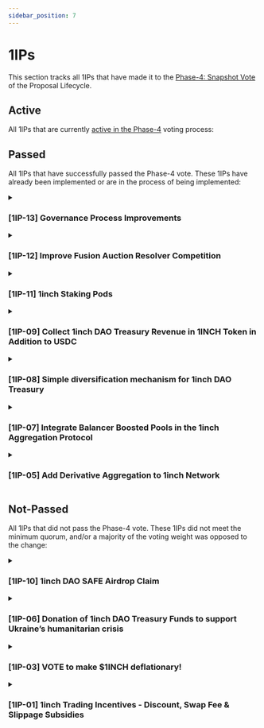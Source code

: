 ```yaml
---
sidebar_position: 7
---
```


# 1IPs

This section tracks all 1IPs that have made it to the [Phase-4: Snapshot Vote](https://docs.1inch.io/docs/governance/proposal-lifecycle#phase-4-snapshot-vote) of the Proposal Lifecycle.

## Active

All 1IPs that are currently [active in the Phase-4](https://snapshot.org/#/1inch.eth) voting process:

## Passed

All 1IPs that have successfully passed the Phase-4 vote. These 1IPs have already been implemented or are in the process of being implemented:

<details>
<summary>

### [1IP-13] Governance Process Improvements

</summary>
<div>

<u>

- **[Phase-3: Temperature Check](https://gov.1inch.io/discussion/9363-1ip13-governance-process-improvements)**

- **[Phase-4: Snapshot Vote](https://snapshot.org/#/1inch.eth/proposal/0x9c7eb76e844af2a4c76a4f73dbddb88a9dd9282064d66d3b3a6b9f9d9fa96c6a)**

</u>

</div>

<details>
<summary>

**Full Proposal Description**

</summary>

<div class="sc-aVUuG fVABEa"><p>Author:&nbsp;Bobbay_StableNode</p>
<p>References</p>
<p><a href="https://gov.1inch.io/t/1inch-dao-governance-process/1973/7" target="_blank">1inch governance process</a></p>
<h2>Simple Summary</h2>
<p>1IP-13 “Governance Process Improvements” introduces changes to the current governance process to create a more agile yet robust process.</p>
<h2>Abstract</h2>
<p>It takes around 12 days to implement a change via governance. This is time-consuming, especially since there is no express pathway to execute proposals in time-sensitive situations.</p>
<p>1IP-13 will reduce the current governance timeline in different ways to ensure that governance changes can be enacted swiftly without compromising security.</p>
<h2>Motivation</h2>
<p>The current 1inch governance framework is far too long, which can hinder the DAOs ability to execute quickly.</p>
<h2>Specification</h2>
<ol>
<li>Current Process</li>
<li>Amendments</li>
<li>New Process</li>
</ol>
<p>Current Process</p>
<p>The current process can be found&nbsp;<a href="https://gov.1inch.io/t/1inch-dao-governance-process/1973" target="_blank">here</a>, but here is a summary.</p>
<p>Phase 1 (Discussion) &amp; Phase 2 (1IP formalization) have an open-ended duration, so they have no specific deadline.</p>
<p>Phase 3 (temperature check) lasts five days. Proposals stay unchanged in this phase.</p>
<p>Phase 4 (Snapshot Vote) lasts seven days.</p>
<p>Phase 5 (Implementation) lasts a minimum of six days - This can be ignored since it does not involve the community.</p>
<p>This means that the current governance process (ignoring phase 5) totals a minimum of 12 days to pass a proposal.</p>
<p>Amendments</p>
<p>We recommend the following amendments:</p>
<ul>
<li>Phase 3 - &nbsp;Reduce from five days to three days.</li>
<li>Phase 4 &nbsp;- Reduce from seven days to five days</li>
</ul>
<p>These changes ensure enough time to cast a forum and snapshot vote without compromising security. Across other DAOs, having a Snapshot vote last around five days is common practice. It provides a grey area between 3 days (too short) and 7 days (too long).</p>
<p>New Process</p>
<ul>
<li>Phase 1 &amp; Phase 2 &nbsp;- Open-ended</li>
<li>Phase 3 - &nbsp;Lasts three days</li>
<li>Phase 4 &nbsp;- Lasts five days</li>
<li>Phase 5 - Lasts seven days</li>
</ul>
<p>This new governance process (ignoring phase 5) totals a minimum of 8 days to pass a proposal instead of the original 12 days.</p>
<h2>Rationale</h2>
<p>The lengthy process has hindered the DAOs’ ability to execute promptly in the past. This reduction will still ensure a suitable amount of time for DAO members to participate in the DAO without sacrificing security.</p>
<p>Considerations</p>
<p>This will make it easier for the DAO to pass proposals that could open a security risk to malicious actors.</p>
<h2>Next Steps</h2>
<ol>
<li>Discuss the Proposal</li>
<li>Forum temperature check</li>
<li>Move it to a vote
<ol>
<li>[Yes]: Implement these governance changes</li>
<li>[No]: Do not implement these governance changes</li>
</ol>
</li>
</ol>
</div>

</details>


</details>

<details>
<summary>

### [1IP-12] Improve Fusion Auction Resolver Competition

</summary>
<div>

<u>

- **[Phase-3: Temperature Check](https://gov.1inch.io/discussion/9394-1ip12-improve-fusion-auction-resolver-competition)**

- **[Phase-4: Snapshot Vote](https://snapshot.org/#/1inch.eth/proposal/0x4cccc905118f77038cafc65ff41d700c7cc696d4644a74a792c67ea590397941)**

</u>

</div>

<details>
<summary>

**Full Proposal Description**

</summary>

<div class="sc-ihYDVE fWyHxM"><div><div class="sc-aVUuG fVABEa"><h2>Simple Summary</h2>
<p>This proposal seeks to modify 1inch Fusion to allow all five of the top resolvers to fill orders during the entire duration of the Dutch Auction.</p>
<h2>Abstract</h2>
<p>If passed, this proposal will change the way that 1inch Fusion orders are filled by allowing all five resolvers to participate in every stage of the Dutch auction. This change will increase competition amongst resolvers and ensure that users are getting the best rates.</p>
<h2>Motivation</h2>
<p>Currently, the top five resolvers are given fill priority according to their Unicorn Power. For the first minute of the Dutch auction, only the resolver with the highest Unicorn Power can fill the order. Then, the resolver with the second most Unicorn Power joins them for the second minute, and so forth… This proposal will foster a more competitive auction by giving all resolvers equal priority.</p>
<p>This proposal aims to increase competition amongst resolvers and thus provide better rates for users when they make swaps via the 1inch Network.</p>
<h2>Specification</h2>
<p>This proposal serves as a signal from the 1inch Network DAO to 1inch Labs. Once passed, the 1inch Network DAO calls for 1inch Labs to modify the Fusion logic to allow all five resolvers to participate in every stage of the Dutch auction.</p>
<p><img src="https://commonwealth-uploads.s3.us-east-2.amazonaws.com/b073b75d-dd10-43b3-a412-0c4cf34291eb.1673961561035" alt=""/></p>
<p>Above is the existing Fusion auction order structure.</p>
<p>Below is the modified Fusion auction order structure that this proposal calls for.</p>
<p><img src="https://commonwealth-uploads.s3.us-east-2.amazonaws.com/2b41ffab-c2e6-4b18-b864-e97d73719f7e.1673961577666" alt=""/></p>
<h2>Rationale</h2>
<p>Allowing for pure competition amongst the five resolvers, rather than giving preferential access based on staking power, will facilitate better swap rates and faster execution times.</p>
<p>This change will also make it more attractive for professional market makers to become resolvers, which may lead to a greater demand for 1INCH token as they accumulate the necessary Unicorn Power.</p>
<h2>Considerations</h2>
<p>1inch Fusion mode has already been audited and deployed. This proposal will have no negative security implications as it will only change the structure of the Dutch auction.</p>
<p>An increase in the number of resolvers participating in the Fusion auctions should reduce the likelihood of resolver collusion.</p>
</div></div></div>

</details>

</details>


<details>
<summary>

### [1IP-11] 1inch Staking Pods

</summary>
<div>

<u>

- **[Phase-3: Temperature Check](https://gov.1inch.io/discussion/9305-1ip11-1inch-staking-pods)**

- **[Phase-4: Snapshot Vote](https://snapshot.org/#/1inch.eth/proposal/0xece08908c3e10e5125557bc52caac70e5cdc862c391bf02f870da9d1bcc40542)**

</u>

</div>

<details>
<summary>

**Full Proposal Description**

</summary>

<div class="sc-aVUuG fVABEa"><p>Author: <a href="https://gov.1inch.io/u/bobbay_stablenode" target="_blank">@Bobbay_stablenode</a></p>
<p>References:</p>
<p><a href="https://github.com/1inch/erc20-pods" target="_blank">GitHub - 1inch/erc20-pods 7</a>,
<a href="https://github.com/1inch/farming" target="_blank">GitHub - 1inch/farming 5</a>,
<a href="https://github.com/1inch/delegating" target="_blank">GitHub - 1inch/delegating 1</a></p>
<h2>Simple Summary</h2>
<p>This proposal seeks to implement a new Staking Pod mechanic for the 1INCH token. This system will consist of:</p>
<ul>
<li>Incentivised time-locked 1INCH staking</li>
<li>Permissionless delegation pods</li>
<li>Reward distribution compatibility</li>
<li>50% of all current, and future, 1inch DAO protocol revenue shall be distributed to stakers</li>
</ul>
<h2>Abstract</h2>
<p>With the Staking Pod system, users lock their 1INCH tokens in a staking contract to get st1INCH tokens — the longer the lock period, the more st1INCH tokens the user gets. st1INCH tokens can be used by stakers for 1inch DAO governance, and the 1inch DAO can choose to use these token balances for reward distribution. The system is modular as anyone can launch a new Modular Delegation Pod and can use the reward functionality to incentivize certain actions and/or assign utility to the 1INCH token. 50% of all current, and future, 1inch DAO revenue shall be distributed to stakers.</p>
<h2>Motivation</h2>
<p>1INCH token is the governance token of the 1inch Network. It provides voting rights within the 1inch DAO’s governance system, and users can stake it to receive a <a href="https://blog.1inch.io/the-extended-gas-refund-program-is-now-available-to-yet-more-users-1d48de21aae3" target="_blank">refund 3</a> on their transaction fees. However, despite these functions, the amount of 1INCH tokens currently being held in <a href="https://etherscan.io/token/0xa0446d8804611944f1b527ecd37d7dcbe442caba" target="_blank">staking contracts is quite low</a> and governance participation is even lower. We believe that this is due to a lack of incentives to participate in governance and a lack of additional utility for staked 1INCH.</p>
<p>By introducing Modular Staking Pods, we hope to give stakers more direct control over how their stake is used to power the 1inch Network. This change will allow them to independently select how their stake governs each of the protocols and will allow for rewards to permissionlessly be distributed based on the actions of the stakers. We envision that this will improve the goverance by aligning incentives between people who want to stake to earn rewards and those who are interested in protocol governance – both players will have direct incentives to participate in the same system.</p>
<p>We believe that this proposal represents a step forward for the 1inch Network and that it will help increase adoption and usage of the network’s future protocols.</p>
<h2>Specification</h2>

<h3>Staking</h3>
<p>Like the existing 1INCH staking contract, users will be able to lock their 1INCH tokens in the staking contract to get st1INCH tokens that can be used for 1inch DAO governance. However, unlike the current system, Modular Staking will require users to lock their 1INCH for a set amount of time.</p>
<h3>Locking</h3>
<p>The minimum and maximum lock periods are chosen by the DAO through — for the purposes of analysis, we’ll use 1 month and 2 years as the minimum and maximum staking periods respectively. st1INCH tokens grant users “voting power” which they can use for various use cases. The longer the locking period the more “voting power” resolver can get. However, the increase in power is not linear.</p>

<p>There will be a minimum locking period of 1 month.</p>
<p>Note that st1INCH voting power will decay over time according to the locking curve. Also note that users can re-lock their stake at any time to refresh their st1INCH balance. Users will be able to withdraw their stake early but will forfeit a portion of their rewards.</p>

<p>Orange is the amount lost when a staker withdraws earlier than they originally committed.</p>
<p>Example:</p>
<ul>
<li>
<p>In 2023, Sally stakes 100 1INCH and selects a 2-year lock period.</p>
</li>
<li>
<p>They receive 100 st1INCH from the staking contract and this balance decays over time.</p>
</li>
<li>
<p>By 2024 Sally’s st1INCH balance has decayed to 22.36</p>
</li>
<li>
<p>Sally then chooses to re-lock her stake for the maximum amount of time, 2-years, and her st1INCH balance is increased to 100.</p>
</li>
<li>
<p>Sally chose not to re-lock, and in 2026, after the lock period, she withdraws her original 100 1INCH.</p>
</li>
</ul>
<h3>Unlocking</h3>
<p>If a st1INCH staker wishes to unlock they will forfeit some of their tokens based on the following equation:</p>
<p>withdrawalAmount = (balance - votingPower) / 0.9</p>
<p>penalty = balance - withdrawalAmount</p>
<p>In this setting, the maximum early withdrawal loss is 90% as the minimum locking period is 1 month</p>
<h3>Admin Control</h3>
<p>The 1inch DAO Treasury Address, <a href="https://gnosis-safe.io/app/eth:0x7951c7ef839e26F63DA87a42C9a87986507f1c07/balances" target="_blank">0x7951c7ef839e26F63DA87a42C9a87986507f1c07</a>, would act as admin of the staking contract with control over the following functions:</p>
<ul>
<li>
<p>setFeeReceiver – this would allow the DAO to change the vault to collect the rewards for later distribution between stakers and the DAO treasury.</p>
</li>
<li>
<p>setDefaultFarm – this would allow the DAO to change the default reward distribution contract for 1INCH staking.</p>
</li>
<li>
<p>setMaxLossRatio – this would allow the DAO to change the earliest point at which people can early withdraw their stake by disallowing withdrawals with larger withdrawal fees.</p>
</li>
<li>
<p>setEmergencyExit – This is basically an abort function and would allow the DAO to end the staking scheme. All stakers can reclaim the entire amount of their original stake regardless of their remaining locking period. This would be used if the DAO wanted to migrate to a new staking contract to change key variables, like the maximum lock period.</p>
</li>
</ul>
<h3>Modular Delegation</h3>
<p>The Modular Delegation system provides users with a set of delegation contracts that are specific to a topic. The set of delegation contracts is permissionless, meaning that anyone can deploy one and allow users to delegate their st1INCH within it.</p>
<p>The 1inch DAO will have the power to endorse a delegation contract and feature it in the 1inch staking UI.</p>
<p>For the start, we propose just two delegation topics:</p>
<p><strong>Snapshot governance delegation</strong></p>
<ul>
<li>This will allow users to delegate their Snapshot voting power to a recognized delegate from the UI, or manually enter an Ethereum/ENS address.</li>
<li>Nested within this is the vanilla<a href="https://docs.snapshot.org/guides/delegation" target="_blank"> Snapshot space-specific delegation contract 1</a>.</li>
</ul>
<p><strong>st1INCH utility delegation</strong></p>
<ul>
<li>As part of this staking upgrade, there will be a new protocol added to 1inch’s suite of DeFi tools that will substantially improve the utility of st1INCH.</li>
<li>Service providers that want to tap into the utility of st1INCH can proposition the community for delegated power.</li>
</ul>
<h3>Rewards</h3>
<p>Modular Staking will have two levels of reward functionality: Generic st1INCH rewards and Modular Delegation rewards.</p>
<h4>Generic st1INCH rewards</h4>
<p>The st1INCH contract will allow anyone to run a farm to distribute rewards to everyone holding st1INCH tokens.</p>
<p>Users also have the ability to to join as many farms as they want as it does not required a user to move their st1inch to a specific farm. Along as a user holds st1inch in their account, they can receive rewards from multiple farms.</p>
<p>This proposal calls for 50% of all current, and future, 1inch DAO revenue to be distributed to stakers in the form of 1INCH.</p>
<h4>Modular Delegation rewards</h4>
<p>Some Modular Delegation contracts have&nbsp; an integrated rewards function that anyone can run a farm atop.</p>
<p>The main advantage to this type of reward is that it is not limited to being proportional to a user’s st1INCH holdings. Any action, onchain or offchain, can be used as the basis of reward distribution. This functionality could be used by the 1inch DAO to incentivize anything from editing 1IPs to using a new 1inch protocol (and everything in between).</p>
<p>Example: The 1inch DAO may use the Snapshot governance delegation contract to incentivize active governance participation by boosting the st1INCH rewards of people who vote on proposals, delegate their st1INCH to active voters, etc…</p>
<h2>Rationale</h2>
<p>The rationale for this proposal is to provide a more flexible staking system that can be used to incentivize various activities within the 1inch Network. The new Modular Delegation contracts will allow for rewards to be distributed based on anything from voting on proposals to using new 1inch protocols. This will provide a greater incentive for users to participate in the network and help drive adoption of new 1inch products and services.</p>
<h2>Considerations</h2>
<p>The security considerations for this proposal are mainly around the potential for abuse of the new staking and delegation contracts. It is important to ensure that there are adequate safeguards in place to prevent users from delegating their voting power to malicious actors.</p>
<p>The governance considerations for this proposal include the impact on revenue streams and changes to the governance processes. This proposal could potentially increase revenue for the 1inch DAO if it is successful in incentivizing more users to participate in the network. It is also worth considering how these changes will impact existing voting processes within the 1inch DAO since the existing staking contract will be deprecated.</p>
</div>

</details>


</details>

<details>
<summary>

### [1IP-09] Collect 1inch DAO Treasury Revenue in 1INCH Token in Addition to USDC

</summary>
<div>

<u>

- **[Phase-3: Temperature Check](https://gov.1inch.io/t/1ip-09-collect-1inch-dao-treasury-revenue-in-1inch-token-in-addition-to-usdc/3292)**

- **[Phase-4: Snapshot Vote](https://snapshot.org/#/1inch.eth/proposal/0xf232c7f50925954d32f2def1d64d31905346dd96a0fc8bcb6f029d29d0e6208e)**

</u>

</div>

<details>
<summary>

**Full Proposal Description**

</summary>

<div><div class="sc-gFCZzz gYcqAq"><h2>Simple Summary</h2>
<p>This proposal seeks to modify the 1inch Network DAO Treasury’s revenue collection strategy by enacting the following changes:</p>
<ul>
<li>Switch from buying USDC with Swap Surplus revenue to buying 1INCH when the price is lower than $1.30.</li>
<li>Switch from buying 1INCH with Swap Surplus revenue to buying USDC the price of 1INCH is greater than or equal to $1.70.</li>
</ul>
<h2>Abstract</h2>
<p>Currently, the Swap Surplus <a href="https://docs.1inch.io/docs/governance/dao-treasury#revenue-stream" target="_blank">revenue stream</a> is collected in varying tokens and swapped to <a href="https://etherscan.io/token/0xa0b86991c6218b36c1d19d4a2e9eb0ce3606eb48" target="_blank">USDC</a> before it is then sent to the 1inch DAO <a href="https://gnosis-safe.io/app/eth:0x7951c7ef839e26F63DA87a42C9a87986507f1c07/transactions/history" target="_blank">Treasury</a>. Once enacted, this proposal will instead swap these tokens to <a href="https://etherscan.io/token/0x111111111117dc0aa78b770fa6a738034120c302" target="_blank">1INCH</a> as long as the market price of 1INCH is below the $1.30 to $1.70 range (see the Specification section for a detailed explanation). All swaps will be done using the <a href="https://docs.1inch.io/docs/aggregation-protocol/introduction" target="_blank">1inch Aggregation Protocol</a> to ensure the best pricing.</p>
<h2>Motivation</h2>
<p>Benefits to the 1inch Network DAO include:</p>
<ul>
<li>Investing the DAO’s revenue stream into the protocol’s governance token while the governance token is lower than it was previously valued.</li>
<li>Potential upward pressure on the 1INCH token as the DAO Treasury will be a net buyer of cheap 1INCH.</li>
<li>When the token is trading at higher valuations, the Treasury will automatically de-risk by collecting revenue in stable coins.</li>
<li>Holding 1INCH within the 1inch DAO Treasury will allow the Treasury to scale its value with the performance of the token.</li>
</ul>
<h2>Specification</h2>
<p>This proposal serves as a signal from the 1inch Network DAO to 1inch Labs. Once passed, the 1inch Network DAO calls for 1inch Labs to modify the fee collection strategy with the following changes:</p>
<ul>
<li>When the price of 1INCH moves is below $1.30, Swap Surplus revenue shall start to be collected in 1INCH.</li>
<li>When the price of 1INCH moves above $1.70, Swap Surplus revenue shall be collected in USDC.</li>
</ul>
<p>Once the modifications have been made and tested, 1inch Labs shall deploy them. All future modifications to these will need to be done by a 1inch DAO Governance vote.</p>
<h2>Rationale</h2>
<p>This proposal aims to purchase 1INCH with treasury revenue when the price is lower than ~$1.50. $0.20 bands are used on either side of this buying point in order to dampen the impact that market volatility could have.</p>
<p>This price point of 1INCH that triggers the switch can be changed in the future via a governance vote.</p>
<h2>Considerations</h2>
<h3>Market Risk</h3>
<p>The USDC stablecoin composition of the 1inch DAO Treasury puts the Treasury in a very good position during any bearish market cycles — the Treasury constantly grows in dollar value while, in contrast, projects that primarily hold their own token, have had the real value of their Treasury shrink in the last 6 months.</p>
<p>Adding 1INCH to the Treasury composition will increase both the potential risk and potential returns. This proposal dampens the volatility by maintaining a mix of risk-on and risk-off assets.</p>
<h3>Added Complexity</h3>
<p>If enacted, this proposal will add complexity to the Treasury Revenue collection strategy.</p>
</div>
</div>

</details>

</details>

<details>
<summary>

### [1IP-08] Simple diversification mechanism for 1inch DAO Treasury

</summary>
<div>

<u>

- **[Phase-3: Temperature Check](https://gov.1inch.io/t/1ip-08-simple-diversification-mechanism-for-1inch-dao-treasury/3289)**

- **[Phase-4: Snapshot Vote](https://snapshot.org/#/1inch.eth/proposal/0xddcbeb800fb1ba01c4a4963ab25dc702245c97e10e5c6f74a36e1f5e18e2f97a)**

</u>

</div>

<details>
<summary>

**Full Proposal Description**

</summary>

<div><div class="sc-gFCZzz gYcqAq"><h2>Simple Summary</h2>
<p>This proposal seeks to diversify the 1inch Network DAO’s Treasury composition be enacting the following strategy:</p>
<ul>
<li>Do not exchange a whitelisted set of tokens for USDC before sending to the 1inch DAO Treasury.</li>
<li>These whitelisted tokens shall be: ETH, WETH, WBTC, DAI, and USDT.</li>
</ul>
<h2>Abstract</h2>
<p>Currently, all of the Swap Surplus revenue stream is collected in varying tokens and swapped to USDC before being sent to the 1inch DAO Treasury. To start the diversification process of the treasury funds, the protocol can keep some incoming Swap Surplus tokens as collected (not swapping them for USDC).</p>
<p>This proposal aims to whitelist the following tokens for this treasury collection strategy:</p>
<ul>
<li>ETH</li>
<li>WETH</li>
<li>WBTC</li>
<li>DAI</li>
<li>USDT</li>
</ul>
<h2>Motivation</h2>
<p>The 1inch DAO Treasury is 100% composed of USDC. USDC is a fiat-backed stablecoin pegged to USD managed by Circle.</p>
<p>USD experienced record inflation over the last 12 months, and will experience some degree of inflation for perpetuity. As such, the marginal spending power of the 1inch DAO Treasury is weakened unless the DAO deploys the funds in a manner that can outpace inflation.</p>
<p>These assets are viewed as risk-on diversification assets for the treasury:</p>
<ul>
<li>ETH – the native asset of the Ethereum blockchain</li>
<li>WETH – ETH wrapped in an ERC20 wrapper</li>
<li>WBTC – Bitcoin (BTC) is the oldest and largest digital asset. WBTC is Bitcoin wrapped in an ERC20 wrapper</li>
</ul>
<p>Stablecoins also have inherent risks such as smart contract risks and centralization risks. Diversifying the stable coin holdings of the 1inch DAO Treasury aims to hedge against these risks. These assets are viewed as risk-off assets for the treasury:</p>
<ul>
<li>DAI – the decentralized collateral-backed stablecoin issued by the Maker Protocol. DAI is soft-pegged to USD</li>
<li>USDT – the fiat-backed stablecoin pegged to USD and managed by Tether</li>
</ul>
<h2>Specification</h2>
<p>To implement this proposal, GovernanceLeftoverExchanger should transfer ETH, WETH, WBTC, DAI and USDT directly to the treasury the same way it transfers USDC. All other tokens should still be converted to USDC as they are now.</p>
<h2>Rationale</h2>
<p>The crypto market cap took a decline in recent months. With token valuations depressed, it may be a good time to start accumulating non-stable tokens to grow the treasury.</p>
<p>Since exchange transactions cost some Ether to pay for the gas fees, eliminating the swapping step for these whitelisted tokens will increase the capital efficiency of this operation. It is also for this reason that large stable coins such as DAI and USDT, should be sent directly to the treasury.</p>
<h2>Considerations</h2>
<p>The current stablecoin composition of the 1inch DAO Treasury ensures that the Treasury is insulated from bearish market cycles. However, this also means the treasury’s funds have no way to keep pace with the rise in inflation. Adding ETH, WETH and WBTC increase both the risk and the potential rewards.</p>
<p>This proposal does not call for any actions to be taken with the funds currently held by the 1inch DAO Treasury.</p>
</div>
</div>

</details>

</details>

<details>
<summary>

### [1IP-07] Integrate Balancer Boosted Pools in the 1inch Aggregation Protocol

</summary>
<div>

<u>

- **[Phase-3: Temperature Check](https://gov.1inch.io/t/1inch-balancer-boosted-pools/3012)**

- **[Phase-4: Snapshot Vote](https://snapshot.org/#/1inch.eth/proposal/0x6358c27cd2d5a95e58095e5cc3b1b9a85d2c9af2a363b259431b53718b26dbb6)**

</u>

</div>

<details>
<summary>

**Full Proposal Description**

</summary>

<div>
  <div class="sc-eYmodA kEKCYt"><h2>Simple Summary</h2>
<p>This proposal calls for the integration of <a href="https://docs.balancer.fi/products/balancer-pools/boosted-pools" target="_blank">Balancer Boosted Pools</a> into the 1inch Aggregation Protocol.</p>
<h2>Abstract</h2>
<p>This proposal aims to grow the kinds of liquidity sources compatible with the 1inch Aggregation Protocol by integrating Balancer Boosted Pools. To fund this development, a BAL grant from Balancer DAO and Balancer DAO will be awarded to 1inch Labs upon the successful completion of the integration. Specifically, the following</p>
<ol>
<li>1inch Labs shall integrate the Balancer Boosted Pools into the 1inch smart contracts, the 1inch dApp, and the 1inch API.</li>
<li>The integration shall be live on the Ethereum main-net no later than 3 weeks after this proposal passes the Phase-4 snapshot vote.</li>
<li>If both conditions 1 and 2 are met, Balancer DAO and Balancer DAO will transfer 20k BAL or the equivalent in stablecoins (as determined by Balancer DAO) to 1inch Labs.</li>
</ol>
<h2>Motivation</h2>
<p>Balancer Boosted Pools are a new pool type that have been gaining traction from many DeFi protocols. These pools were previously discussed with the 1inch community on the <a href="https://gov.1inch.io/t/1inch-balancer-boosted-pools/3012" target="_blank">1inch Governance Forum</a> as well as the <a href="https://youtu.be/OQF0wqgQXDg" target="_blank">1inch Network DAO Community Call #02</a>.</p>
<p>Given that this is a new pool type and requires effort from 1inch Labs, Balancer seeks to fund this integration via a payment of 20,000 BAL to 1inch Labs.</p>
<h2>Specification</h2>
<p>At a high level, integration of Balancer Boosted Pools would require support for Balancer’s BatchSwap function, the routing of trades through multiple Balancer pools including linear pools nested in the boosted pool and the math in the linear pools. This proposal hopes that the support for Boosted Pools is general and can later be expanded to new future Boosted Pools. The integration of Balancer’s BatchSwap function within the 1inch Network will also be able to be used for pools other than Boosted Pools which would benefit both the 1inch Network and Balancer as it would allow for cheaper execution of trades from the wider Balancer pool types. In the near future we expect to see meta pools created with the BPT of Boosted Pools, an example would be a bbaUSD/WETH pool. Routing trades through such pools would include one or more extra hop through Balancer’s BatchSwap function.</p>
<p>We expect that there will be many new Boosted Pools across all networks in near future, namely poos in collaboration with Ampleforth and Olympus although, below is a non-exhaustive list of currently live Boosted Pools on Ethereum L1:</p>
<ol>
<li>bbaUSD, containing 300mm of DAI/USDC/USDT TVL</li>
<li>bbfUSD, <a href="https://tribe.fei.money/t/fip-90-fuse-boosted-usd-balancer-pool-bb-f-usd/4023" target="_blank">expected</a> to contain at least 50mm of FEI/LUSD/DAI</li>
</ol>
<p>This is contingent on the same proposal passing through the BalancerDAO.</p>
<p>Upon satisfactory integration <sup><em>Note1</em></sup>, 20,000 BAL shall be sent to 1inch Labs ETH address:</p>
<p>0x2DF104682A61241C79eBB3ce3b2C293578bF6A9D.</p>
<p><em>Note 1</em>: Satisfactory integration is defined as the 1inch Aggregation Protocol accurately forwarding trades through the bbaUSD and the bbfUSD pools, on Ethereum main-net, when those pools offer the optimal pricing for the end-user.</p>
<h2>Rationale</h2>
<p>Support for the mentioned pools will unlock $350mm of efficient TVL for the 1inch Aggregation Protocol and allow it to have access to cheap liquidity for trade routing at the moment of integration and much more TVL in the future as Boosted Pool continue their adoption. Additionally, Boosted Pools have been adapted by BeethovenX, Balancer’s Friendly Fork on Fantom and, integrating them would provide a good source for volume to 1inch on Fantom as well.</p>
<p>Balancer Boosted Pools are in much demand from other DeFi protocols due to their innovation in capital efficiency thus, it is expected to see many more Balancer Boosted Pools with high TVL in collaboration with other DAOs, some of which were mentioned in the discussion on the forum. Supporting Boosted Pools will position the 1inch aggregator to be able to rapidly integrate any new Boosted Pools launched.</p>
<p>This BAL grant would be used by 1inch Labs to fund the development of this integration.</p>
<h2>Considerations</h2>
<p>The technical specifics of this integration will be defined by 1inch Labs. Like all new modules they have launched, a complete internal security review and audit should be performed before this change is implemented on main-net.</p>
<p>Because Balancer DAO is directly funding this integration, other upgrades to the 1inch Network can be made in parallel.</p>
</div>
</div>

</details>

</details>

<details>
<summary>


### [1IP-05] Add Derivative Aggregation to 1inch Network

</summary>
<div>

<u>

- **[Phase-3: Temperature Check](https://gov.1inch.io/t/1ip-05-add-derivative-aggregation-to-1inch-network/2828)**

- **[Phase-4: Snapshot Vote](https://snapshot.org/#/1inch.eth/proposal/0x5f0d629bc534471f9ec7b0d91e86be8eb4c1a3df4e19167976d7985589f90a39)**

</u>

</div>

<details>
<summary>

**Full Proposal Description**

</summary>

<div>
  <h2>Simple Summary</h2>
  <p>
    This proposal seeks to add derivative aggregation to the 1inch Protocol.
    Specifically, it calls for the following additions:
  </p>
  <ul>
    <li>Aggregation Protocol is expanded to include derivatives</li>
    <li>
      Add derivative aggregation to the 1inch smart contracts, 1inch dApp, and
      1inch API
    </li>
    <li>
      The first derivative supported will be Opium’s TURBO products (call
      options)
    </li>
  </ul>
  <h2>Abstract</h2>
  <p>
    This proposal aims to signal to the 1inch Foundation that the DAO wants to
    add derivative aggregation to the 1inch Protocol – specifically, the 1inch
    smart contracts, the 1inch dApp, and the 1inch API. Adding derivative
    aggregation to the protocol will require technical effort from 1inch Labs,
    and will require the support of 1inch Foundation.
  </p>
  <h2>Motivation</h2>
  <p>
    1inch is currently the leading decentralized exchange aggregator and has
    made a reputation of providing the best prices on token swaps. With the rise
    of derivatives in the DeFi space, there is a new product niche that 1inch is
    perfectly positioned to capitalize on:{" "}
    <strong>the aggregation of derivative products.</strong>
  </p>
  <p>
    By implementing this proposal, 1inch will solve the problem of fractured
    derivative liquidity (just like it previously solved fractured token
    liquidity).
  </p>
  <h2>Specification</h2>
  <p>
    This proposal serves as a signal from the 1inch Network DAO to the 1inch
    Foundation and 1inch Labs. Once passed, the 1inch Network DAO calls for the
    1inch Foundation to allot resources to add derivative aggregation to the
    1inch Protocol and dApp, and for 1inch Labs to add derivative aggregation to
    the 1inch smart contracts and 1inch API.
  </p>
  <p>Opium’s TURBO product is a short-dated call option:</p>
  <ul>
    <li>
      Community / users can “write” covered calls by pooling their tokens in
      order to earn yield (collect call option premiums)
    </li>
    <li>
      Takers (professional market makers) can buy the call options in order to
      gain leveraged exposure to the underlying asset
    </li>
  </ul>
  <p>
    Adding Opium’s TURBO options to the aggregation UI will require coordination
    with the Opium community to ensure a smooth integration.
  </p>
  <h2>Rationale</h2>
  <p>The architecture of the aggregation protocol has not yet been defined.</p>
  <p>
    Opium’s TURBO product was chosen as the first derivative supported because
    the Opium community was offering to help with this integration via
    documentation and SDKs.
  </p>
  <h2>Considerations</h2>
  <p>
    The specifics of launching an aggregation protocol will not be defined until
    the 1inch Foundation supports the proposal. Like all new modules they have
    launched, a complete security review and audit should be performed before
    this change is implemented on mainnet.
  </p>
  <p>
    Since all work described in this proposal will be organized by the 1inch
    Foundation, this will not cost any treasury funds.
  </p>
</div>

</details>

</details>

## Not-Passed

All 1IPs that did not pass the Phase-4 vote. These 1IPs did not meet the minimum quorum, and/or a majority of the voting weight was opposed to the change:

<details>
<summary>

### [1IP-10] 1inch DAO SAFE Airdrop Claim

</summary>
<div>

<u>

- **[Phase-3: Temperature Check](https://gov.1inch.io/discussion/9208-1ip10-1inch-dao-safe-airdrop-claim)**

- **[Phase-4: Snapshot Vote](https://snapshot.org/#/1inch.eth/proposal/0xba191f6be8b6700a432a632dcac25ab67019baaf7791bcc4ed76218d43e05d82)**

</u>

</div>

</details>

<details>
<summary>

### [1IP-06] Donation of 1inch DAO Treasury Funds to support Ukraine’s humanitarian crisis

</summary>
<div>

<u>

- **[Phase-3: Temperature Check](https://gov.1inch.io/t/1ip-06-donation-of-1inch-dao-treasury-funds-to-support-ukraine-s-humanitarian-crisis/2966)**

- **[Phase-4: Snapshot Vote](https://snapshot.org/#/1inch.eth/proposal/0xf4f712189924944dfd1cb438dc3235f4f4d5493f8c9db4df2e64c4d421c1f2d0)**

</u>

</div>

</details>

<details>
<summary>

### [1IP-03] VOTE to make $1INCH deflationary!

</summary>
<div>
<u>

- **[Phase-3: Temperature Check](https://gov.1inch.io/t/1ip-3-formalization-vote-to-make-1inch-deflationary/2103)**

- **[Phase-4: Snapshot Vote](https://snapshot.org/#/1inch.eth/proposal/QmU5rSEMyb9qpPqWUoaJBoTiH6XjBknnojUsXirFxeRjHr)**

</u>
</div>
</details>

<details>
<summary>

### [1IP-01] 1inch Trading Incentives - Discount, Swap Fee & Slippage Subsidies

</summary>
<div>
<u>

- **[Phase-3: Temperature Check](https://gov.1inch.io/t/1ip-1-1inch-trading-incentives-v1-0/2004)**

- **[Phase-4: Snapshot Vote](https://snapshot.org/#/1inch.eth/proposal/QmTwFAbf6PPKt11tBVXwiDMk2QY4hP41Mi4hfJzNqE9GYL)**

</u>
</div>
</details>
